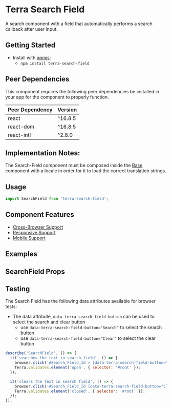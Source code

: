 


<Badge />

# Terra Search Field

A search component with a field that automatically performs a search callback after user input.

## Getting Started

- Install with [npmjs](https://www.npmjs.com):
  - `npm install terra-search-field`

<!-- AUTO-GENERATED-CONTENT:START Peer Dependencies -->
## Peer Dependencies

This component requires the following peer dependencies be installed in your app for the component to properly function.

| Peer Dependency | Version |
|-|-|
| react | ^16.8.5 |
| react-dom | ^16.8.5 |
| react-intl | ^2.8.0 |

<!-- AUTO-GENERATED-CONTENT:END -->

## Implementation Notes:

The Search-Field component must be composed inside the [Base][1] component with a locale in order for it to load the correct translation strings.

[1]: https://engineering.cerner.com/terra-core/components/terra-base/base/base

## Usage

```jsx
import SearchField from 'terra-search-field';
```

## Component Features
* [Cross-Browser Support](https://engineering.cerner.com/terra-ui/about/terra-ui/component-standards#cross-browser-support)
* [Responsive Support](https://engineering.cerner.com/terra-ui/about/terra-ui/component-standards#responsive-support)
* [Mobile Support](https://engineering.cerner.com/terra-ui/about/terra-ui/component-standards#mobile-support)

## Examples
<SearchFieldBasic />
<SearchFieldPlaceholder />
<SearchFieldMinimumLength />
<SearchFieldDelayed />
<SearchFieldDefaultValue />
<SearchFieldDisabled />
<SearchFieldDisabledAutoFormatting />
<SearchFieldBlock />
<SearchFieldDisableAutoSearch />
<SearchFieldFilterNumeric />
<SearchFieldFocus />
<SearchFieldProgrammaticSet />

## SearchField Props
<SearchFieldPropsTable />

## Testing

The Search Field has the following data attributes available for browser tests:

- The data attribute, `data-terra-search-field-button` can be used to select the search and clear button
  - use `data-terra-search-field-button="Search"` to select the search button
  - use `data-terra-search-field-button="Clear"` to select the clear button

```js
describe('SearchField', () => {
  it('searches the text in search field', () => {
    browser.click('#Search_Field_Id > [data-terra-search-field-button="Search"]');
    Terra.validates.element('open', { selector: '#root' });
  });

  it('clears the text in search field', () => {
    browser.click('#Search_Field_Id [data-terra-search-field-button="Clear"]');
    Terra.validates.element('closed', { selector: '#root' });
  });
});
```
